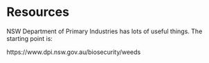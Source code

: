 # Resources

NSW Department of Primary Industries has lots of useful things. The starting point is:

https://www.dpi.nsw.gov.au/biosecurity/weeds

